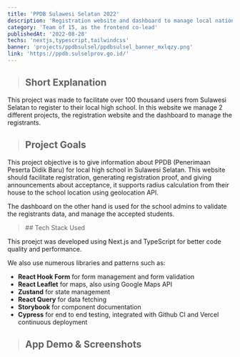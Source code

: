 ```yaml
---
title: 'PPDB Sulawesi Selatan 2022'
description: 'Registration website and dashboard to manage local national high school registrants.'
category: 'Team of 15, as the frontend co-lead'
publishedAt: '2022-08-28'
techs: 'nextjs,typescript,tailwindcss'
banner: 'projects/ppdbsulsel/ppdbsulsel_banner_mxlqzy.png'
link: 'https://ppdb.sulselprov.go.id/'
---
```


> ## Short Explanation

This project was made to facilitate over 100 thousand users from Sulawesi Selatan to register to their local high school. In this website we manage 2 different projects, the registration website and the dashboard to manage the registrants.

> ## Project Goals

This project objective is to give information about PPDB (Penerimaan Peserta Didik Baru) for local high school in Sulawesi Selatan. This website should facilitate registration, generating registration proof, and giving announcements about acceptance, it supports radius calculation from their house to the school location using geolocation API.

The dashboard on the other hand is used for the school admins to validate the registrants data, and manage the accepted students.

<blockquote className='with-icons'>
  ## Tech Stack Used
  <div className='not-prose mt-2'>
    <TechIcons techs={['nextjs', 'typescript', 'tailwindcss']} />
  </div>
</blockquote>

This proejct was developed using Next.js and TypeScript for better code quality and performance.

We also use numerous libraries and patterns such as:

- **React Hook Form** for form management and form validation
- **React Leaflet** for maps, also using Google Maps API
- **Zustand** for state management
- **React Query** for data fetching
- **Storybook** for component documentation
- **Cypress** for end to end testing, integrated with Github CI and Vercel continuous deployment

> ## App Demo & Screenshots

<LiteYouTubeEmbed
  id='qNLiBrhE7K0'
  poster='maxresdefault'
  title='SMK Jalur Prestasi Akademik demo'
  noCookie={true}
/>
